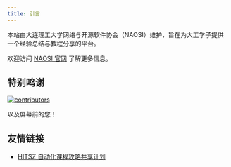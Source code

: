 ```yaml
---
title: 引言
---
```


本站由大连理工大学网络与开源软件协会（NAOSI）维护，旨在为大工学子提供一个经验总结与教程分享的平台。

欢迎访问 [NAOSI 官网](https://naosi.org) 了解更多信息。

## 特别鸣谢

[![contributors](https://contrib.rocks/image?repo=NAOSI-DLUT/dut-manual&anon=1)](https://github.com/NAOSI-DLUT/dut-manual/graphs/contributors)

以及屏幕前的您！

## 友情链接

- [HITSZ 自动化课程攻略共享计划](https://hoa.moe)
